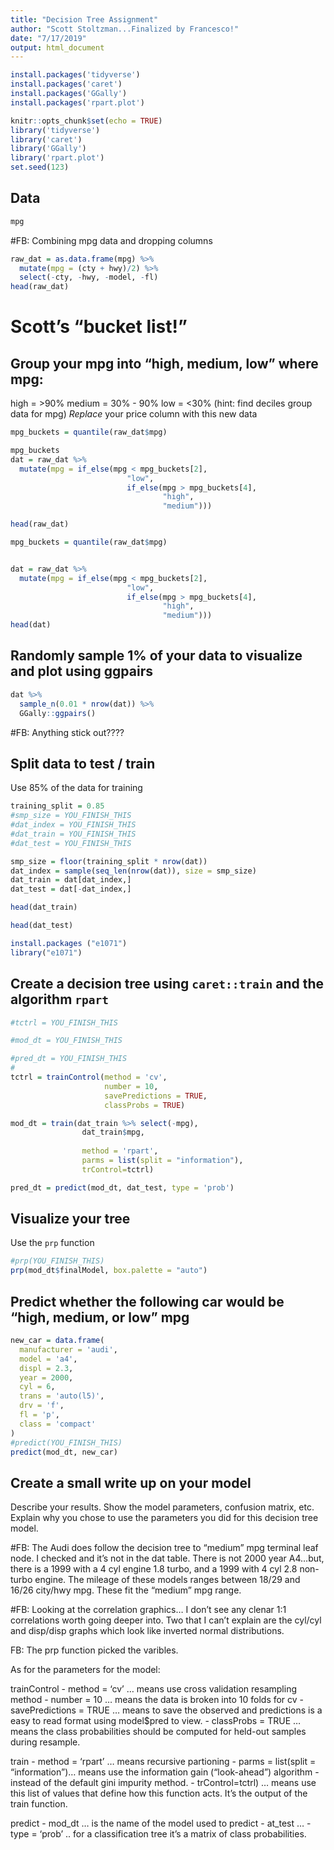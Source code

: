 ```yaml
---
title: "Decision Tree Assignment"
author: "Scott Stoltzman...Finalized by Francesco!"
date: "7/17/2019"
output: html_document 
---
```


```r
install.packages('tidyverse')
install.packages('caret')
install.packages('GGally')
install.packages('rpart.plot')
```

```r
knitr::opts_chunk$set(echo = TRUE)
library('tidyverse')
library('caret')
library('GGally')
library('rpart.plot')
set.seed(123)
```

## Data

```r
mpg
```

#FB: Combining mpg data and dropping columns

```r
raw_dat = as.data.frame(mpg) %>%
  mutate(mpg = (cty + hwy)/2) %>%
  select(-cty, -hwy, -model, -fl)
head(raw_dat)
```

# Scott's "bucket list!"

## Group your mpg into "high, medium, low" where mpg:
high = >90%
medium = 30% - 90%
low = <30%
(hint: find deciles group data for mpg)
*Replace* your price column with this new data
```r
mpg_buckets = quantile(raw_dat$mpg)

mpg_buckets
dat = raw_dat %>%
  mutate(mpg = if_else(mpg < mpg_buckets[2],
                          "low",
                          if_else(mpg > mpg_buckets[4],
                                  "high",
                                  "medium")))

```

```r
head(raw_dat)
```



```r
mpg_buckets = quantile(raw_dat$mpg)


dat = raw_dat %>%
  mutate(mpg = if_else(mpg < mpg_buckets[2],
                          "low",
                          if_else(mpg > mpg_buckets[4],
                                  "high",
                                  "medium")))
head(dat)
```

## Randomly sample 1% of your data to visualize and plot using ggpairs
```r
dat %>% 
  sample_n(0.01 * nrow(dat)) %>%
  GGally::ggpairs()
```
#FB: Anything stick out????

## Split data to test / train
Use 85% of the data for training 
```r
training_split = 0.85
#smp_size = YOU_FINISH_THIS
#dat_index = YOU_FINISH_THIS
#dat_train = YOU_FINISH_THIS
#dat_test = YOU_FINISH_THIS

smp_size = floor(training_split * nrow(dat))
dat_index = sample(seq_len(nrow(dat)), size = smp_size)
dat_train = dat[dat_index,]
dat_test = dat[-dat_index,]
```

```r
head(dat_train)
```

```r
head(dat_test)
```

```r
install.packages ("e1071")
library("e1071")
```


## Create a decision tree using `caret::train` and the algorithm `rpart`
```r
#tctrl = YOU_FINISH_THIS

#mod_dt = YOU_FINISH_THIS

#pred_dt = YOU_FINISH_THIS
#
tctrl = trainControl(method = 'cv',
                     number = 10,
                     savePredictions = TRUE,
                     classProbs = TRUE)

mod_dt = train(dat_train %>% select(-mpg), 
                dat_train$mpg,
               
                method = 'rpart',
                parms = list(split = "information"),
                trControl=tctrl)

pred_dt = predict(mod_dt, dat_test, type = 'prob')
```

## Visualize your tree
Use the `prp` function
```r
#prp(YOU_FINISH_THIS)
prp(mod_dt$finalModel, box.palette = "auto")
```


## Predict whether the following car would be "high, medium, or low" mpg
```r
new_car = data.frame(
  manufacturer = 'audi',
  model = 'a4',
  displ = 2.3,
  year = 2000,
  cyl = 6,
  trans = 'auto(l5)',
  drv = 'f',
  fl = 'p',
  class = 'compact'
)
#predict(YOU_FINISH_THIS)
predict(mod_dt, new_car)
```


## Create a small write up on your model

Describe your results.
Show the model parameters, confusion matrix, etc.
Explain why you chose to use the parameters you did for this decision tree model.

#FB:  The Audi does follow the decision tree to "medium" mpg terminal leaf node.  I checked and it's not in the dat table.  There is not 2000 year A4...but, there is a 1999 with a 4 cyl engine 1.8 turbo, and a 1999 with 4 cyl 2.8 non-turbo engine.  The mileage of these models ranges between 18/29 and 16/26 city/hwy mpg. These fit the "medium" mpg range.

#FB: Looking at the correlation graphics... I don't see any clenar 1:1 correlations worth going deeper into. Two that I can't explain are the cyl/cyl and disp/disp graphs which look like inverted normal distributions.

FB: The prp function picked the varibles.

As for the parameters for the model:

trainControl
  - method = 'cv' ... means use cross validation resampling method
  - number = 10 ... means the data is broken into 10 folds for cv
  - savePredictions = TRUE ... means to save the observed and predictions is a easy to read format using model$pred to view.
  - classProbs = TRUE ... means the class probabilities should be computed for held-out samples during resample.

train
  - method = 'rpart' ... means recursive partioning
  - parms = list(split = "information")... means use the information gain ("look-ahead") algorithm - instead of the default gini impurity method. 
  - trControl=tctrl) ... means use this list of values that define how this function acts. It's the output of the train function.
  
  
predict
  - mod_dt ... is the name of the model used to predict
  - at_test ... 
  - type = 'prob' .. for a classification tree it's a matrix of class probabilities.
  
  